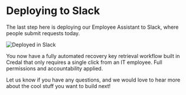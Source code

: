 # Deploying to Slack

The last step here is deploying our Employee Assistant to Slack, where people submit requests today.

![Deployed in Slack](/assets/it-security-use-cases/deployee-in-slack.png)

You now have a fully automated recovery key retrieval workflow built in Credal that only requires a single click from an IT employee. Full permissions and accountability applied.

Let us know if you have any questions, and we would love to hear more about the cool stuff you want to build next!
